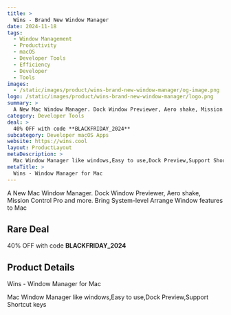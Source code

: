 ```yaml
---
title: >
  Wins - Brand New Window Manager
date: 2024-11-18
tags:
  - Window Management
  - Productivity
  - macOS
  - Developer Tools
  - Efficiency
  - Developer
  - Tools
images:
  - /static/images/product/wins-brand-new-window-manager/og-image.png
logo: /static/images/product/wins-brand-new-window-manager/logo.png
summary: >
  A New Mac Window Manager. Dock Window Previewer, Aero shake, Mission Control Pro and more. Bring System-level Arrange Window features to Mac
category: Developer Tools
deal: >
  40% OFF with code **BLACKFRIDAY_2024**
subcategory: Developer macOS Apps
website: https://wins.cool
layout: ProductLayout
metaDescription: >
  Mac Window Manager like windows,Easy to use,Dock Preview,Support Shortcut keys
metaTitle: >
  Wins - Window Manager for Mac
---
```

A New Mac Window Manager. Dock Window Previewer, Aero shake, Mission Control Pro and more. Bring System-level Arrange Window features to Mac

## Rare Deal

40% OFF with code **BLACKFRIDAY_2024**
## Product Details
Wins - Window Manager for Mac

Mac Window Manager like windows,Easy to use,Dock Preview,Support Shortcut keys
